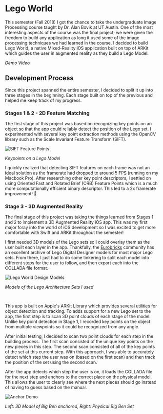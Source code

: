 
<MarkdownWrapper title="Lego World">

  # Lego World


  This semester (Fall 2018) I got the chance to take the undergraduate Image Processing course taught by Dr. Alan Bovik at UT Austin.
  One of the most interesting aspects of the course was the final project; we were given the freedom to build any application as long
  it used some of the image processing techniques we had learned in the course. I decided to build Lego World, a native Mixed-Reality
  iOS application built on top of ARKit which guides the user in augmented reality as they build a Lego Model.

  <AspectRatioBox ratio={1.75} maxW="640px" my={4}>
    <Box as="iframe" src="https://www.youtube.com/embed/ET7gPgv2jhI" allowFullScreen />
  </AspectRatioBox>

  *Demo Video*

  ## Development Process

  Since this project spanned the entire semester, I decided to split it up into three stages in the beginning.
  Each stage built on top of the previous and helped me keep track of my progress.

  ### Stages 1 & 2 - 2D Feature Matching

  The first stage of this project was based on recognizing key points on an object so that the app could
  reliably detect the position of the Lego set. I experimented with several key point extraction methods using the OpenCV library
  such as the Scale Invariant Feature Transform (SIFT).

  ![SIFT Feature Points](/img/london_sift.jpg)

  *Keypoints on a Lego Model*

  I quickly realized that detecting SIFT features on each frame was not an ideal solution as the framerate had dropped to around 5 FPS (running on my Macbook Pro). After researching other key point descriptors, I settled on using Oriented Fast and Rotated Brief (ORB) Feature Points which is a much more computationally efficient binary descriptor. This led to a 2x framerate improvement! 🚀

  ### Stage 3 - 3D Augmented Reality

  The final stage of this project was taking the things learned from Stages 1 and 2 to implement a 3D Augmented Reality iOS app. This was my first major foray into the world of iOS development so I was excited to get more comfortable with Swift and ARKit throughout the semester!

  I first needed 3D models of the Lego sets so I could overlay them as the user built each layer in the app. Thankfully, the [Eurobricks](www.eurobricks.com) community has an excellent archive of Lego Digital Designer models for most major Lego sets. From there, I just had to do some tinkering to split each model into different steps for the user to follow, and then export each into the COLLADA file format.

  ![Lego World Design Models](/img/legoworld_cad_models.png)

  *Models of the Lego Architecture Sets I used*

  <br />

  This app is built on Apple's ARKit Library which provides several utilities for object detection and tracking. To adds support for a new Lego set to the app, the first step is to scan 3D point clouds of each stage of the model. Unlike key point detection in Stage 1, I recorded key points on the object from multiple viewpoints so it could be recognized from any angle.

  After initial testing, I decided to scan two point clouds for each step in the building process. The first scan consisted of the unique key points on the new pieces in this step. The second scan consisted of all of the key points of the set at this current step. With this approach, I was able to accurately detect which step the user was on (based on the first scan) and then track the position of the set using the second scan.

  After the app detects which step the user is on, it loads the COLLADA file for the next step and anchors to the correct place on the physical model. This allows the user to clearly see where the next pieces should go instead of having to guess based on the manual.

  ![Anchor Demo](/img/legoworld_anchor_demo.png)

  *Left: 3D Model of Big Ben anchored, Right: Physical Big Ben Set*

</MarkdownWrapper>